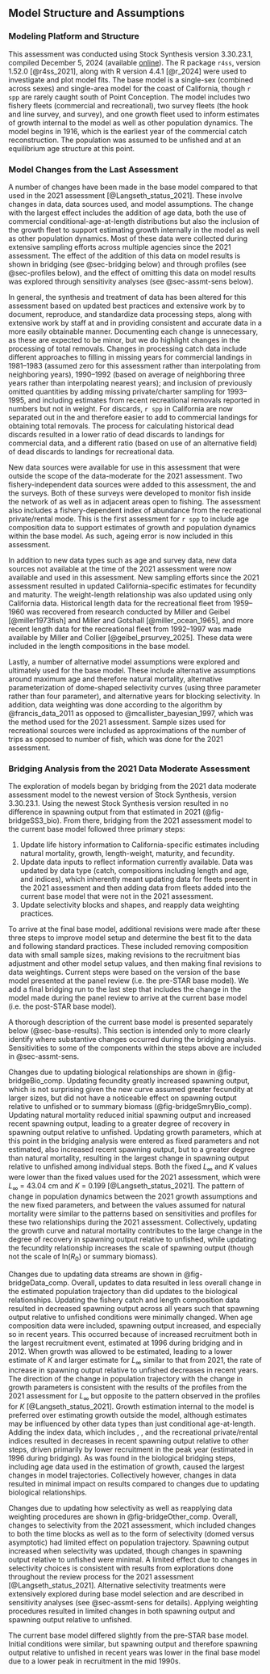 ## Model Structure and Assumptions <!--(TOR Section E)-->

### Modeling Platform and Structure <!--(TOR Section E5)-->

This assessment was conducted using Stock Synthesis version 3.30.23.1, compiled December 5, 2024 (available [online](https://github.com/nmfs-ost/ss3-source-code/releases/tag/v3.30.23.1)). The R package `r4ss`, version 1.52.0 [@r4ss_2021], along with R version 4.4.1
[@r_2024] were used to investigate and plot model fits. The base model is a single-sex (combined across sexes) and single-area model for the coast of California, though `r spp` are rarely caught south of Point Conception. The model includes two fishery fleets (commercial and recreational), two survey fleets (the \gls{s-ccfrp} hook and line survey, and \glspl{cdfw} \gls{rov} survey), and one growth fleet used to inform estimates of growth internal to the model as well as other population dynamics. The model begins in 1916, which is the earliest year of the commercial catch reconstruction. The population was assumed to be unfished and at an equilibrium age structure at this point.

### Model Changes from the Last Assessment <!--(TOR Section E4)-->

A number of changes have been made in the base model compared to that used in the 2021 assessment [@Langseth_status_2021]. These involve changes in data, data sources used, and model assumptions. The change with the largest effect includes the addition of age data, both the use of commercial conditional-age-at-length distributions but also the inclusion of the growth fleet to support estimating growth internally in the model as well as other population dynamics. Most of these data were collected during extensive sampling efforts across multiple agencies since the 2021 assessment. The effect of the addition of this data on model results is shown in bridging (see @sec-bridging below) and through profiles (see @sec-profiles below), and the effect of omitting this data on model results was explored through sensitivity analyses (see @sec-assmt-sens below).

In general, the synthesis and treatment of data has been altered for this assessment based on updated best practices and extensive work by \gls{nwfsc} to document, reproduce, and standardize data processing steps, along with extensive work by staff at \gls{cdfw} and \gls{psmfc} in providing consistent and accurate data in a more easily obtainable manner. Documenting each change is unnecessary, as these are expected to be minor, but we do highlight changes in the processing of total removals. Changes in processing catch data include different approaches to filling in missing years for commercial landings in 1981--1983 (assumed zero for this assessment rather than interpolating from neighboring years), 1990--1992 (based on average of neighboring three years rather than interpolating nearest years); and inclusion of previously omitted quantities by adding missing private/charter sampling for 1993--1995, and including estimates from recent recreational removals reported in numbers but not in weight. For discards, `r spp` in California are now separated out in the \gls{gemm} and therefore easier to add to commercial landings for obtaining total removals. The process for calculating historical dead discards resulted in a lower ratio of dead discards to landings for commercial data, and a different ratio (based on use of an alternative field) of dead discards to landings for recreational data.

New data sources were available for use in this assessment that were outside the scope of the data-moderate \gls{tor} for the 2021 assessment. Two fishery-independent data sources were added to this assessment, the \gls{s-ccfrp} and the \gls{rov} surveys. Both of these surveys were developed to monitor fish inside the network of \glspl{mpa} as well as in adjacent areas open to fishing. The assessment also includes a fishery-dependent index of abundance from the recreational private/rental mode. This is the first assessment for `r spp` to include age composition data to support estimates of growth and population dynamics within the base model. As such, ageing error is now included in this assessment. 

In addition to new data types such as age and survey data, new data sources not available at the time of the 2021 assessment were now available and used in this assessment. New sampling efforts since the 2021 assessment resulted in updated California-specific estimates for fecundity and maturity. The weight-length relationship was also updated using only California data. Historical length data for the recreational fleet from 1959--1960 was recovered from research conducted by Miller and Geibel [@miller1973fish] and Miller and Gotshall [@miller_ocean_1965], and more recent length data for the recreational fleet from 1992--1997 was made available by Miller and Collier [@geibel_prsurvey_2025]. These data were included in the length compositions in the base model.

Lastly, a number of alternative model assumptions were explored and ultimately used for the base model. These include alternative assumptions around maximum age and therefore natural mortality, alternative parameterization of dome-shaped selectivity curves (using three parameter rather than four parameter), and alternative years for blocking selectivity. In addition, data weighting was done according to the algorithm by @francis_data_2011 as opposed to @mcallister_bayesian_1997, which was the method used for the 2021 assessment. Sample sizes used for recreational sources were included as approximations of the number of trips as opposed to number of fish, which was done for the 2021 assessment. 

<!-- Description of new modeling approaches and changes made from the last assessment, with rationale. This should include bridging analyses that highlight the data and model changes that were most influential with respect to changes between the assessment being reviewed and the most recent adopted assessment.  -->

### Bridging Analysis from the 2021 Data Moderate Assessment <!--(TOR Section E4)--> {#sec-bridging}

The exploration of models began by bridging from the 2021 data moderate assessment model to the newest version of Stock Synthesis, version 3.30.23.1. Using the newest Stock Synthesis version resulted in no difference in spawning output from that estimated in 2021 (@fig-bridgeSS3_bio). From there, bridging from the 2021 assessment model to the current base model followed three primary steps:

1. Update life history information to California-specific estimates including natural mortality, growth, length-weight, maturity, and fecundity. 
2. Update data inputs to reflect information currently available. Data was updated by data type (catch, compositions including length and age, and indices), which inherently meant updating data for fleets present in the 2021 assessment and then adding data from fleets added into the current base model that were not in the 2021 assessment.
3. Update selectivity blocks and shapes, and reapply data weighting practices.

To arrive at the final base model, additional revisions were made after these three steps to improve model setup and determine the best fit to the data and following standard practices. These included removing composition data with small sample sizes, making revisions to the recruitment bias adjustment and other model setup values, and then making final revisions to data weightings. Current steps were based on the version of the base model presented at the \gls{star} panel review (i.e. the pre-STAR base model). We add a final bridging run to the last step that includes the change in the model made during the \gls{star} panel review to arrive at the current base model (i.e. the post-STAR base model).  

A thorough description of the current base model is presented separately below (@sec-base-results). This section is intended only to more clearly identify where substantive changes occurred during the bridging analysis. Sensitivities to some of the components within the steps above are included in @sec-assmt-sens.

Changes due to updating biological relationships are shown in @fig-bridgeBio_comp. Updating fecundity greatly increased spawning output, which is not surprising given the new curve assumed greater fecundity at larger sizes, but did not have a noticeable effect on spawning output relative to unfished or to summary biomass (@fig-bridgeSmryBio_comp). Updating natural mortality reduced initial spawning output and increased recent spawning output, leading to a greater degree of recovery in spawning output relative to unfished. Updating growth parameters, which at this point in the bridging analysis were entered as fixed parameters and not estimated, also increased recent spawning output, but to a greater degree than natural mortality, resulting in the largest change in spawning output relative to unfished among individual steps. Both the fixed $L_{\infty}$ and $K$ values were lower than the fixed values used for the 2021 assessment, which were $L_{\infty}$ = 43.04 cm and $K$ = 0.199 [@Langseth_status_2021]. The pattern of change in population dynamics between the 2021 growth assumptions and the new fixed parameters, and between the values assumed for natural mortality were similar to the patterns based on sensitivities and profiles for these two relationships during the 2021 assessment. Collectively, updating the growth curve and natural mortality contributes to the large change in the degree of recovery in spawning output relative to unfished, while updating the fecundity relationship increases the scale of spawning output (though not the scale of ln($R_0$) or summary biomass). 

Changes due to updating data streams are shown in @fig-bridgeData_comp. Overall, updates to data resulted in less overall change in the estimated population trajectory than did updates to the biological relationships. Updating the fishery catch and length composition data resulted in decreased spawning output across all years such that spawning output relative to unfished conditions were minimally changed.  When age composition data were included, spawning output increased, and especially so in recent years. This occurred because of increased recruitment both in the largest recruitment event, estimated at 1996 during bridging and in 2012. When growth was allowed to be estimated, leading to a lower estimate of $K$ and larger estimate for $L_{\infty}$ similar to that from 2021, the rate of increase in spawning output relative to unfished decreases in recent years. The direction of the change in population trajectory with the change in growth parameters is consistent with the results of the profiles from the 2021 assessment for $L_{\infty}$ but opposite to the pattern observed in the profiles for $K$ [@Langseth_status_2021]. Growth estimation internal to the model is preferred over estimating growth outside the model, although estimates may be influenced by other data types than just conditional age-at-length. Adding the index data, which includes \gls{s-ccfrp}, \gls{rov}, and the recreational private/rental indices resulted in decreases in recent spawning output relative to other steps, driven primarily by lower recruitment in the peak year (estimated in 1996 during bridging). As was found in the biological bridging steps, including age data used in the estimation of growth, caused the largest changes in model trajectories. Collectively however, changes in data resulted in minimal impact on results compared to changes due to updating biological relationships.  

Changes due to updating how selectivity as well as reapplying data weighting procedures are shown in @fig-bridgeOther_comp. Overall, changes to selectivity from the 2021 assessment, which included changes to both the time blocks as well as to the form of selectivity (domed versus asymptotic) had limited effect on population trajectory. Spawning output increased when selectivity was updated, though changes in spawning output relative to unfished were minimal. A limited effect due to changes in selectivity choices is consistent with results from explorations done throughout the review process for the 2021 assessment [@Langseth_status_2021]. Alternative selectivity treatments were extensively explored during base model selection and are described in sensitivity analyses (see @sec-assmt-sens for details). Applying weighting procedures resulted in limited changes in both spawning output and spawning output relative to unfished.

The current base model differed slightly from the pre-STAR base model. Initial conditions were similar, but spawning output and therefore spawning output relative to unfished in recent years was lower in the final base model due to a lower peak in recruitment in the mid 1990s.